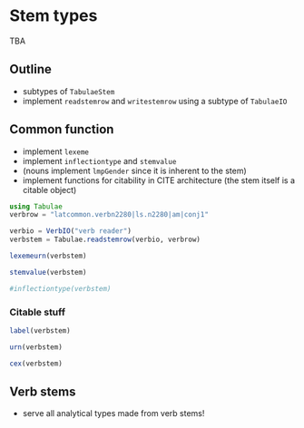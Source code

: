 # Stem types



::: {.callout-caution title="Contents TBA"}
TBA
:::

## Outline

- subtypes of `TabulaeStem`
- implement `readstemrow` and `writestemrow` using a subtype of `TabulaeIO`


## Common function
- implement `lexeme`
- implement `inflectiontype` and `stemvalue`
- (nouns implement `lmpGender` since it is inherent to the stem)
- implement functions for citability in CITE architecture (the stem itself is a citable object)


```julia
using Tabulae
verbrow = "latcommon.verbn2280|ls.n2280|am|conj1"

verbio = VerbIO("verb reader")
verbstem = Tabulae.readstemrow(verbio, verbrow)
```

```julia
lexemeurn(verbstem)
```


```julia
stemvalue(verbstem)
```

```julia
#inflectiontype(verbstem)
```

### Citable stuff

```julia
label(verbstem)
```

```julia
urn(verbstem)
```

```julia
cex(verbstem)
```

## Verb stems

- serve all analytical types made from verb stems!

